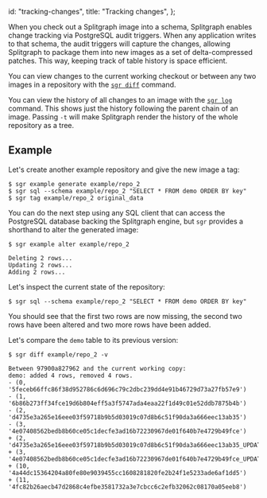   id: "tracking-changes",
  title: "Tracking changes",
};

When you check out a Splitgraph image into a schema, Splitgraph enables change tracking via PostgreSQL
audit triggers. When any application writes to that schema, the audit triggers will capture the changes,
allowing Splitgraph to package them into new images as a set of delta-compressed patches. This way,
keeping track of table history is space efficient.

You can view changes to the current working checkout or between any two images
in a repository with the [`sgr diff`](../sgr/image-information/diff) command.

You can view the history of all changes to an image with the [`sgr log`](../sgr/image-information/log) command.
This shows just the history following the parent chain of an image. Passing `-t` will make
Splitgraph render the history of the whole repository as a tree.

## Example

Let's create another example repository and give the new image a tag:

```shell-session
$ sgr example generate example/repo_2
$ sgr sql --schema example/repo_2 "SELECT * FROM demo ORDER BY key"
$ sgr tag example/repo_2 original_data
```

You can do the next step using any SQL client that can access the
PostgreSQL database backing the Splitgraph engine, but `sgr` provides a
shorthand to alter the generated image:

```shell-session
$ sgr example alter example/repo_2

Deleting 2 rows...
Updating 2 rows...
Adding 2 rows...
```

Let's inspect the current state of the repository:

```shell-session
$ sgr sql --schema example/repo_2 "SELECT * FROM demo ORDER BY key"
```

You should see that the first two rows are now missing, the second two
rows have been altered and two more rows have been added.

Let's compare the `demo` table to its previous version:

```shell-session
$ sgr diff example/repo_2 -v

Between 97900a827962 and the current working copy:
demo: added 4 rows, removed 4 rows.
- (0, '5feceb66ffc86f38d952786c6d696c79c2dbc239dd4e91b46729d73a27fb57e9')
- (1, '6b86b273ff34fce19d6b804eff5a3f5747ada4eaa22f1d49c01e52ddb7875b4b')
- (2, 'd4735e3a265e16eee03f59718b9b5d03019c07d8b6c51f90da3a666eec13ab35')
- (3, '4e07408562bedb8b60ce05c1decfe3ad16b72230967de01f640b7e4729b49fce')
+ (2, 'd4735e3a265e16eee03f59718b9b5d03019c07d8b6c51f90da3a666eec13ab35_UPDATED')
+ (3, '4e07408562bedb8b60ce05c1decfe3ad16b72230967de01f640b7e4729b49fce_UPDATED')
+ (10, '4a44dc15364204a80fe80e9039455cc1608281820fe2b24f1e5233ade6af1dd5')
+ (11, '4fc82b26aecb47d2868c4efbe3581732a3e7cbcc6c2efb32062c08170a05eeb8')

```
